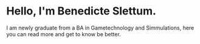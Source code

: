 # Hello, I'm Benedicte Slettum.

I am newly graduate from a BA in Gametechnology and Simmulations, here you can read more and get to know be better.
